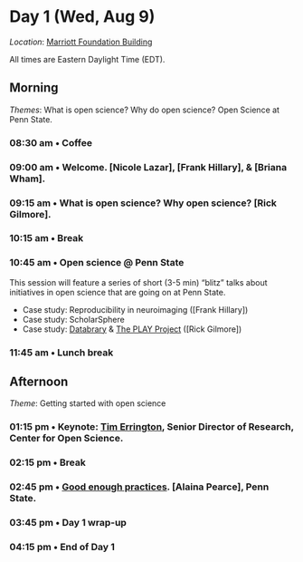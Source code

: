 # Day 1 (Wed, Aug 9) {- #day_1}

<!-- .rmdnote, .rmdcaution, .rmdimportant, .rmdtip, and .rmdwarning.  -->

::: {.rmdimportant}

*Location*: [Marriott Foundation Building](#marriott-fdn-bldg)

All times are Eastern Daylight Time (EDT).

:::

## Morning {- #day_1_am}

::: {.rmdnote}

*Themes*: What is open science? Why do open science? Open Science at Penn State.

:::

### 08:30 am • Coffee {-}

### 09:00 am • Welcome. [Nicole Lazar], [Frank Hillary], & [Briana Wham]. {-}

### 09:15 am • What is open science? Why open science? [Rick Gilmore].  {- #day_1_plenary_1}

### 10:15 am • Break  {-}

### 10:45 am • Open science @ Penn State {- #day_1_plenary_2} 

This session will feature a series of short (3-5 min) "blitz" talks about initiatives in open science that are going on at Penn State.

- Case study: Reproducibility in neuroimaging ([Frank Hillary])
- Case study: ScholarSphere
<!-- - Case study: [Data Commons](https://www.datacommons.psu.edu) -->
<!-- - Case study: NSF Synthesis Center (Ed O'Brien?) -->
<!-- - Case study: Higher Education Leadership Initiative ([HELIOS](https://www.heliosopen.org)) -->
- Case study: [Databrary](https://databrary.org) & [The PLAY Project](https://play-project.org) ([Rick Gilmore])

### 11:45 am • Lunch break {-}

## Afternoon {- #day_1_pm}

::: {.rmdnote}

*Theme*: Getting started with open science

:::

### 01:15 pm • **Keynote**: [Tim Errington](https://www.linkedin.com/in/tim-errington-558a928), Senior Director of Research, Center for Open Science. {- #day_1_plenary_keynote}

### 02:15 pm • Break {-}

### 02:45 pm • [Good enough practices](#howto_good_enough). [Alaina Pearce], Penn State. {- #day_1_plenary_3}
 
### 03:45 pm • Day 1 wrap-up {-}

### 04:15 pm • End of Day 1 {-}
